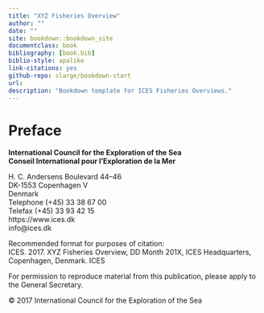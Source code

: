 ```yaml
--- 
title: "XYZ Fisheries Overview"
author: ""
date: ""
site: bookdown::bookdown_site
documentclass: book
bibliography: [book.bib]
biblio-style: apalike
link-citations: yes
github-repo: slarge/bookdown-start
url: 
description: "Bookdown template for ICES Fisheries Overviews."
---
```


# Preface {-}

__International Council for the Exploration of the Sea__  
__Conseil International pour l’Exploration de la Mer__  


H. C. Andersens Boulevard 44–46  
DK-1553 Copenhagen V  
Denmark  
Telephone (+45) 33 38 67 00  
Telefax (+45) 33 93 42 15  
https://www.ices.dk  
info@ices.dk  

Recommended format for purposes of citation:  
ICES. 2017. XYZ Fisheries Overview, DD Month 201X, ICES Headquarters, Copenhagen, Denmark. ICES  

For permission to reproduce material from this publication, please apply to the General Secretary.  

© 2017 International Council for the Exploration of the Sea  